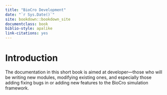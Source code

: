 ```yaml
---
title: "BioCro Development"
date: "`r Sys.Date()`"
site: bookdown::bookdown_site
documentclass: book
biblio-style: apalike
link-citations: yes
---
```

# Introduction {-}

The documentation in this short book is aimed at developer—those who
will be writing new modules, modifying existing ones, and especially
those adding fixing bugs in or adding new features to the BioCro
simulation framework.

